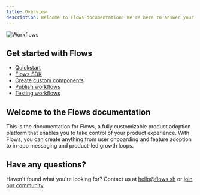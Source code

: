 ```yaml
---
title: Overview
description: Welcome to Flows documentation! We're here to answer your questions.
---
```


![Workflows](/workflows/main.png)

## Get started with Flows

- [Quickstart](/quickstart)
- [Flows SDK](/sdk-overview)
- [Create custom components](/create-custom-components)
- [Publish workflows](/workflows/publishing)
- [Testing workflows](/workflows/testing)

## Welcome to the Flows documentation

This is the documentation for Flows, a fully customizable product adoption platform that enables you to take control of your product experience. With Flows, you can create anything from user onboarding and feature adoption to in-app messaging and product-led growth loops.

## Have any questions?

Haven't found what you're looking for? Contact us at hello@flows.sh or [join our community](https://flows.sh/join-slack).
